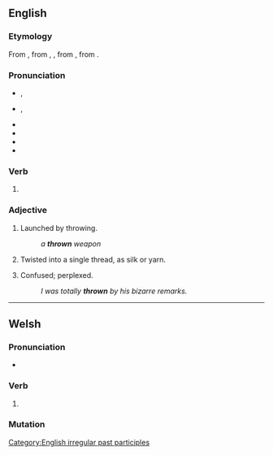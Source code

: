 ==English==

===Etymology===
From {{inh|en|enm|throwen}}, from {{inh|en|ang|þrāwen}}, {{m|ang|ġeþrāwen}}, from {{inh|en|gem-pro|*þrēanaz}}, from {{inh|en|gem-pro|*þrēaną}}.

===Pronunciation===
* {{a|RP}} {{enPR|thrōn}}, {{IPA|en|/θɹəʊn/}}
* {{a|GA}} {{enPR|thrōn}}, {{IPA|en|/θɹoʊn/}}
* {{audio|en|en-us-thrown.ogg|Audio (US)}}
* {{audio|en|En-uk-thrown.ogg|Audio (UK)}}
* {{rhymes|en|əʊn}}
* {{homophones|en|throne}}

===Verb===
{{head|en|verb form}}

# {{past participle of|en|throw|nocat=1}}

===Adjective===
{{en-adj|-}}

# Launched by throwing.
#: ''a '''thrown''' weapon''
# Twisted into a single thread, as silk or yarn.
# {{lb|en|slang}} Confused; perplexed.
#: ''I was totally '''thrown''' by his bizarre remarks.''

[[Category:English irregular past participles]]

----

==Welsh==

===Pronunciation===
* {{IPA|cy|/θrou̯n/}}

===Verb===
{{head|cy|mutated verb}}

# {{aspirate mutation of|cy|trown}}

===Mutation===
{{cy-mut-auto|trown}}